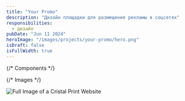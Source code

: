 ```yaml
---
title: "Your Promo"
description: "Дизайн площадки для размещения рекламы в соцсетях"
responsibilities:
  - дизайн
pubDate: "Jun 11 2024"
heroImage: "/images/projects/your-promo/hero.png"
isDraft: false
isFullWidth: true
---
```


{/* Components */}

{/* Images */}

<HeroImage client:only="react">
  <Image
    src={fullPageImage}
    alt="Full Image of a Cristal Print Website"
    format="webp"
    quality="mid"
    decoding="async"
    transition:name={`image_your-promo`}
  />
</HeroImage>
